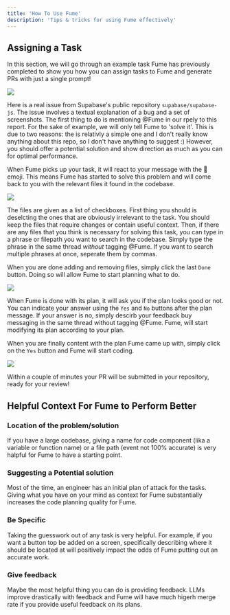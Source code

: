 ```yaml
---
title: 'How To Use Fume'
description: 'Tips & tricks for using Fume effectively'
---
```


## Assigning a Task

In this section, we will go through an example task Fume has previously completed to show you how you can assign tasks to Fume and generate PRs with just a single prompt!

<img src="images/use1.png" />

Here is a real issue from Supabase's public repository `supabase/supabase-js`. The issue involves a textual explanation of a bug and a set of screenshots. The first thing to do is mentioning @Fume in our rpely to this report. For the sake of example, we will only tell Fume to 'solve it'. This is due to two reasons: the is relativly a simple one and I don't really know anything about this repo, so I don't have anything to suggest :) However, you should offer a potential solution and show direction as much as you can for optimal performance.

When Fume picks up your task, it will react to your message with the :eyes: emoji. This means Fume has started to solve this problem and will come back to you with the relevant files it found in the codebase.

<img src="imges/use2.png" />

The files are given as a list of checkboxes. First thing you should is deselcting the ones that are obviously irrelevant to the task. You should keep the files that require changes or contain useful context. Then, if there are any files that you think is necessary for solving this task, you can type in a phrase or filepath you want to search in the codebase. Simply type the phrase in the same thread *without* tagging @Fume. If you want to search multiple phrases at once, seperate them by commas.

When you are done adding and removing files, simply click the last `Done` button. Doing so will allow Fume to start planning what to do.

<img src="images/use3.png" />

When Fume is done with its plan, it will ask you if the plan looks good or not. You can indicate your answer using the `Yes` and `No` buttons after the plan message. If your answer is no, simply descirb your feedback buy messaging in the same thread without tagging @Fume. Fume, will start modifying its plan according to your plan.

When you are finally content with the plan Fume came up with, simply click on the `Yes` button and Fume will start coding.

<img src="images/use4.png" />

Within a couple of minutes your PR will be submitted in your repository, ready for your review!

## Helpful Context For Fume to Perform Better

### Location of the problem/solution

If you have a large codebase, giving a name for code component (lika a variable or function name) or a file path (event not 100% accurate) is very halpful for Fume to have a starting point.

### Suggesting a Potential solution

Most of the time, an engineer has an initial plan of attack for the tasks. Giving what you have on your mind as context for Fume substantially increases the code planning quality for Fume.

### Be Specific

Taking the guesswork out of any task is very helpful. For example, if you want a button top be added on a screen, specifically describing where it should be located at will positively impact the odds of Fume putting out an accurate work.

### Give feedback

Maybe the most helpful thing you can do is providing feedback. LLMs improve drastically with feedback and Fume will have much higerh merge rate if you provide useful feedback on its plans.